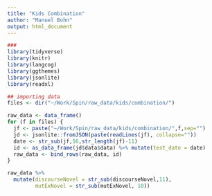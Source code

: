 ```yaml
---
title: "Kids Combination"
author: "Manuel Bohn"
output: html_document
---
```


```r
###
library(tidyverse)
library(knitr)
library(langcog)
library(ggthemes)
library(jsonlite)
library(readxl)

## importing data
files <- dir("~/Work/Spin/raw_data/kids/combination/")

raw_data <- data_frame()
for (f in files) {
  jf <- paste("~/Work/Spin/raw_data/kids/combination/",f,sep="")
  jd <- jsonlite::fromJSON(paste(readLines(jf), collapse=""))
  date <- str_sub(jf,56,str_length(jf)-11)
  id <- as_data_frame(jd$data$data) %>% mutate(test_date = date)
  raw_data <- bind_rows(raw_data, id)
}

raw_data %>%
  mutate(discourseNovel = str_sub(discourseNovel,11),
         mutExNovel = str_sub(mutExNovel, 10))

```
